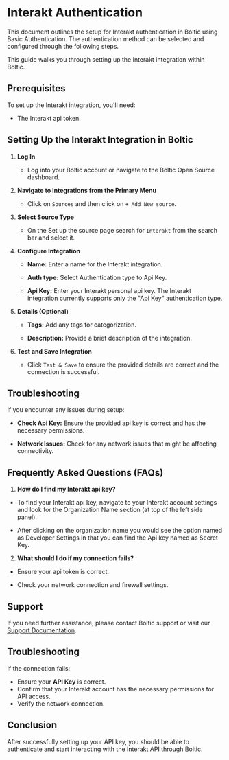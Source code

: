 # Interakt Authentication

This document outlines the setup for Interakt authentication in Boltic using Basic Authentication. The authentication method can be selected and configured through the following steps.

This guide walks you through setting up the Interakt integration within Boltic.

## Prerequisites

To set up the Interakt integration, you'll need:

-   The Interakt api token.

## Setting Up the Interakt Integration in Boltic

1.  **Log In**

    -   Log into your Boltic account or navigate to the Boltic Open Source dashboard.

2.  **Navigate to Integrations from the Primary Menu**

    -   Click on `Sources` and then click on `+ Add New source`.

3.  **Select Source Type**

    -   On the Set up the source page search for `Interakt` from the search bar and select it.

4.  **Configure Integration**

    -   **Name:** Enter a name for the Interakt integration.

    -   **Auth type:** Select Authentication type to Api Key.

    -   **Api Key:** Enter your Interakt personal api key. The Interakt integration currently supports only the "Api Key" authentication type.

5.  **Details (Optional)**

    -   **Tags:** Add any tags for categorization.

    -   **Description:** Provide a brief description of the integration.

6.  **Test and Save Integration**

    -   Click `Test & Save` to ensure the provided details are correct and the connection is successful.

## Troubleshooting

If you encounter any issues during setup:

-   **Check Api Key:** Ensure the provided api key is correct and has the necessary permissions.

-   **Network Issues:** Check for any network issues that might be affecting connectivity.

## Frequently Asked Questions (FAQs)

1.  **How do I find my Interakt api key?**

-   To find your Interakt api key, navigate to your Interakt account settings and look for the Organization Name section (at top of the left side panel).

-   After clicking on the organization name you would see the option named as Developer Settings in that you can find the Api key named as Secret Key.

2.  **What should I do if my connection fails?**

-   Ensure your api token is correct.

-   Check your network connection and firewall settings.

## Support

If you need further assistance, please contact Boltic support or visit our <a href='https://docs.boltic.io' target='_blank' rel="noopener">Support Documentation</a>.

## Troubleshooting

If the connection fails:

-   Ensure your **API Key** is correct.
-   Confirm that your Interakt account has the necessary permissions for API access.
-   Verify the network connection.

## Conclusion

After successfully setting up your API key, you should be able to authenticate and start interacting with the Interakt API through Boltic.
